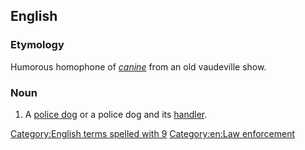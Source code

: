 ==English==

===Etymology===
Humorous homophone of ''[[canine]]'' from an old vaudeville show.

===Noun===
{{en-noun|head=K-9 [[unit]]}}

# {{lb|en|US}} A [[police dog]] or a police dog and its [[handler]].

[[Category:English terms spelled with 9]]
[[Category:en:Law enforcement]]